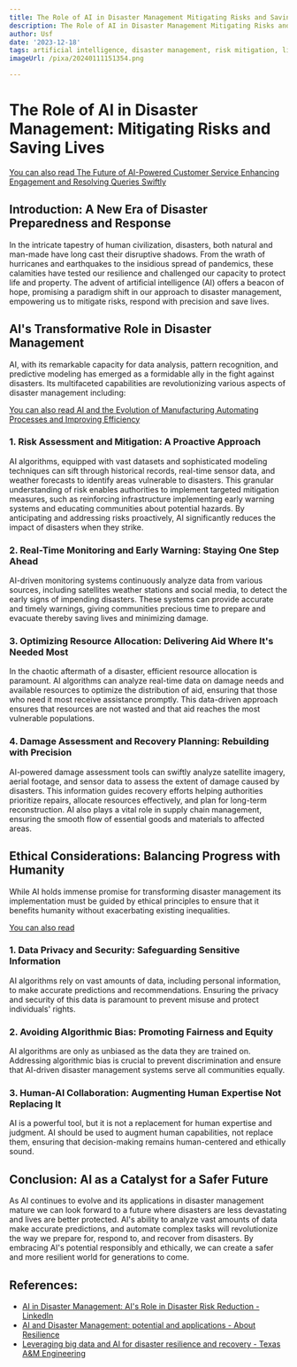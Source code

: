 ```yaml
---
title: The Role of AI in Disaster Management Mitigating Risks and Saving Lives
description: The Role of AI in Disaster Management Mitigating Risks and Saving Lives
author: Usf
date: '2023-12-18'
tags: artificial intelligence, disaster management, risk mitigation, life-saving
imageUrl: /pixa/20240111151354.png

---
```

# The Role of  AI in Disaster Management: Mitigating Risks  and Saving  Lives

[You can also read The Future of AI-Powered Customer Service Enhancing Engagement and Resolving Queries  Swiftly](The%20Future%20of%20AI-Powered%20Customer%20Service%20Enhancing%20Engagement%20and%20Resolving%20Queries%20Swiftly)


##  Introduction:  A New Era of Disaster Preparedness and Response

In the  intricate tapestry of human civilization, disasters, both natural and man-made have long cast their  disruptive shadows. From the wrath of hurricanes and earthquakes to the insidious spread  of pandemics, these calamities have tested our resilience and challenged our capacity to protect life and property. The advent of artificial intelligence (AI) offers a beacon of hope, promising a paradigm shift in our approach to disaster management, empowering  us to mitigate risks, respond with  precision and save  lives.

## AI's Transformative Role in Disaster Management

AI, with its remarkable capacity  for data analysis, pattern recognition, and predictive modeling has emerged as a formidable ally in  the fight against  disasters. Its  multifaceted capabilities are revolutionizing various aspects of disaster management including:

[You  can also read AI and  the Evolution of Manufacturing Automating  Processes and Improving  Efficiency](AI%20and%20the%20Evolution%20of%20Manufacturing%20Automating%20Processes%20and%20Improving%20Efficiency)


### 1. Risk Assessment and Mitigation: A Proactive Approach

AI algorithms, equipped with vast datasets and sophisticated modeling techniques can sift through historical records, real-time sensor data, and weather forecasts to identify areas vulnerable to disasters. This granular understanding of risk enables  authorities to implement targeted  mitigation measures, such as reinforcing infrastructure  implementing early warning  systems and educating communities about potential hazards. By anticipating and addressing risks proactively, AI significantly  reduces the impact of disasters when  they strike.

### 2. Real-Time  Monitoring and Early Warning: Staying One Step Ahead

AI-driven monitoring systems continuously analyze data from various sources, including satellites weather stations  and social media, to detect the early signs of impending disasters. These systems can provide accurate and timely warnings,  giving communities precious time to prepare and evacuate thereby  saving lives and minimizing damage.

### 3. Optimizing  Resource  Allocation:  Delivering Aid Where It's Needed Most

In the chaotic aftermath of a disaster, efficient resource  allocation is paramount. AI algorithms  can analyze real-time data on damage needs and available resources to  optimize the distribution  of aid, ensuring that those who need it most receive assistance promptly. This data-driven  approach ensures that resources  are not wasted  and that aid reaches the most  vulnerable populations.

### 4. Damage Assessment and Recovery Planning: Rebuilding with Precision

AI-powered  damage assessment tools can swiftly analyze satellite imagery, aerial footage, and sensor data to assess the extent of damage caused by disasters.  This information guides  recovery efforts helping authorities prioritize repairs, allocate  resources effectively, and plan  for long-term reconstruction. AI  also plays a vital role in supply chain management, ensuring the smooth flow of essential goods  and materials to affected areas.

## Ethical Considerations: Balancing Progress with Humanity

While AI holds immense  promise  for transforming disaster management its implementation must be  guided by ethical principles to ensure that it benefits humanity without exacerbating existing inequalities.

[You can also read ]()


### 1. Data Privacy and Security:  Safeguarding Sensitive Information

AI algorithms rely on vast amounts of  data, including personal information, to make accurate predictions and recommendations. Ensuring the  privacy and security of this data is paramount to prevent misuse and protect  individuals' rights.

### 2. Avoiding Algorithmic Bias:  Promoting Fairness and Equity

AI algorithms are only as unbiased  as the data they are trained on. Addressing algorithmic bias is crucial to prevent discrimination and ensure that AI-driven disaster management  systems serve all  communities equally.

### 3. Human-AI Collaboration: Augmenting Human Expertise Not Replacing It

AI is a powerful tool, but it is not a replacement for human expertise and judgment. AI should be used to augment human capabilities, not replace them,  ensuring that decision-making remains human-centered  and ethically sound.

## Conclusion: AI as a Catalyst for a Safer Future

As AI continues to evolve and its applications in disaster management mature we  can look forward to  a future where disasters are less devastating and lives are better protected. AI's ability to analyze vast amounts of data make  accurate predictions, and automate  complex tasks will revolutionize the way we prepare for, respond to,  and recover from disasters. By embracing AI's potential responsibly and ethically, we can create a safer and more  resilient world for generations to come.

## References:
- [AI in Disaster Management: AI's Role in Disaster Risk Reduction - LinkedIn](https://www.linkedin.com/pulse/ai-disaster-management-ais-role-risk-reduction-neil-sahota)
- [AI and Disaster Management: potential and applications - About Resilience](https://www.aboutresilience.com/ai-and-disaster-management-potential-and-applications/)
- [Leveraging big data and AI for disaster resilience and recovery - Texas A&M Engineering](https://engineering.tamu.edu/news/2023/06/leveraging-big-data-and-ai-for-disaster-resilience-and-recovery.html)
